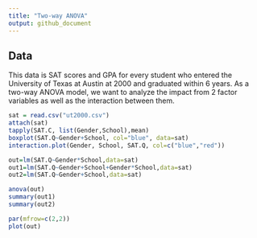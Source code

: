 ```yaml
---
title: "Two-way ANOVA"
output: github_document
---
```


## Data

This data is SAT scores and GPA for every student who entered the University of Texas at Austin at 2000 and graduated within 6 years. As a two-way ANOVA model, we want to analyze the impact from 2 factor variables as well as the interaction between them.

```r
sat = read.csv("ut2000.csv")
attach(sat)
tapply(SAT.C, list(Gender,School),mean)
boxplot(SAT.Q~Gender+School, col="blue", data=sat)
interaction.plot(Gender, School, SAT.Q, col=c("blue","red"))

out=lm(SAT.Q~Gender*School,data=sat)
out1=lm(SAT.Q~Gender+School+Gender*School,data=sat)
out2=lm(SAT.Q~Gender+School,data=sat)

anova(out)
summary(out1)
summary(out2)

par(mfrow=c(2,2))
plot(out)
```
